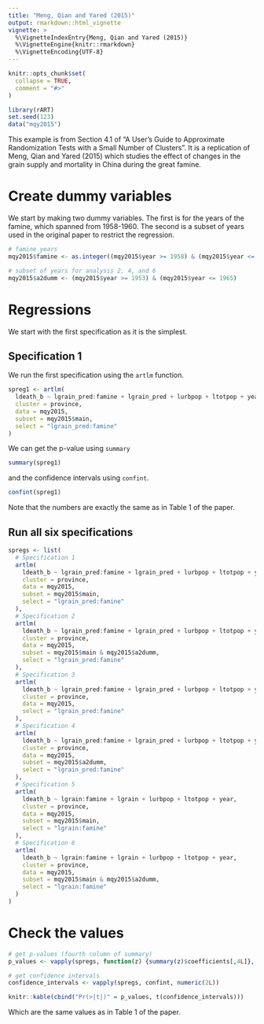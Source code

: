 ```yaml
---
title: "Meng, Qian and Yared (2015)"
output: rmarkdown::html_vignette
vignette: >
  %\VignetteIndexEntry{Meng, Qian and Yared (2015)}
  %\VignetteEngine{knitr::rmarkdown}
  %\VignetteEncoding{UTF-8}
---
```


```r
knitr::opts_chunk$set(
  collapse = TRUE,
  comment = "#>"
)
```

```r
library(rART)
set.seed(123)
data("mqy2015")
```

This example is from Section 4.1 of "A User's Guide to Approximate Randomization Tests with a Small Number of Clusters". It is a replication of Meng, Qian and Yared (2015) which studies the effect of changes in the grain supply and mortality in China during the great famine.

# Create dummy variables

We start by making two dummy variables. The first is for the years of the famine, which spanned from 1958-1960. The second is a subset of years used in the original paper to restrict the regression.

```r
# famine years
mqy2015$famine <- as.integer((mqy2015$year >= 1958) & (mqy2015$year <= 1960))

# subset of years for analysis 2, 4, and 6
mqy2015$a2dumm <- (mqy2015$year >= 1953) & (mqy2015$year <= 1965)
```

# Regressions

We start with the first specification as it is the simplest. 

## Specification 1

We run the first specification using the `artlm` function.

```r
spreg1 <- artlm(
  ldeath_b ~ lgrain_pred:famine + lgrain_pred + lurbpop + ltotpop + year,
  cluster = province,
  data = mqy2015,
  subset = mqy2015$main,
  select = "lgrain_pred:famine"
)
```

We can get the p-value using `summary`

```r
summary(spreg1)
```

and the confidence intervals using `confint`.

```r
confint(spreg1)
```

Note that the numbers are exactly the same as in Table 1 of the paper.

## Run all six specifications

```r
spregs <- list(
  # Specification 1
  artlm(
    ldeath_b ~ lgrain_pred:famine + lgrain_pred + lurbpop + ltotpop + year,
    cluster = province,
    data = mqy2015,
    subset = mqy2015$main,
    select = "lgrain_pred:famine"
  ),
  # Specification 2
  artlm(
    ldeath_b ~ lgrain_pred:famine + lgrain_pred + lurbpop + ltotpop + year,
    cluster = province,
    data = mqy2015,
    subset = mqy2015$main & mqy2015$a2dumm,
    select = "lgrain_pred:famine"
  ),
  # Specification 3
  artlm(
    ldeath_b ~ lgrain_pred:famine + lgrain_pred + lurbpop + ltotpop + year,
    cluster = province,
    data = mqy2015,
    select = "lgrain_pred:famine"
  ),
  # Specification 4
  artlm(
    ldeath_b ~ lgrain_pred:famine + lgrain_pred + lurbpop + ltotpop + year,
    cluster = province,
    data = mqy2015,
    subset = mqy2015$a2dumm,
    select = "lgrain_pred:famine"
  ),
  # Specification 5
  artlm(
    ldeath_b ~ lgrain:famine + lgrain + lurbpop + ltotpop + year,
    cluster = province,
    data = mqy2015,
    subset = mqy2015$main,
    select = "lgrain:famine"
  ),
  # Specification 6
  artlm(
    ldeath_b ~ lgrain:famine + lgrain + lurbpop + ltotpop + year,
    cluster = province,
    data = mqy2015,
    subset = mqy2015$main & mqy2015$a2dumm,
    select = "lgrain:famine"
  )
)
```

# Check the values

```r
# get p-values (fourth column of summary)
p_values <- vapply(spregs, function(z) {summary(z)$coefficients[,4L]}, 0)

# get confidence intervals
confidence_intervals <- vapply(spregs, confint, numeric(2L))

knitr::kable(cbind("Pr(>|t|)" = p_values, t(confidence_intervals)))
```

Which are the same values as in Table 1 of the paper.

